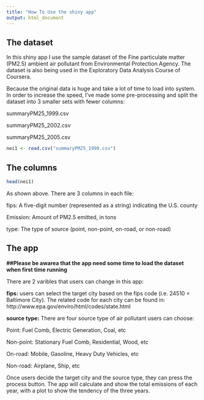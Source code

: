 ```yaml
---
title: "How To Use the shiny app"
output: html_document
---
```


## The dataset

In this shiny app I use the sample dataset of the Fine particulate matter (PM2.5) ambient air pollutant from Environmental Protection Agency. The dataset is also being used in the Exploratory Data Analysis Course of Coursera.

Because the original data is huge and take a lot of time to load into system. In order to increase the speed, I've made some pre-processing and split the dataset into 3 smaller sets with fewer columns:

summaryPM25_1999.csv

summaryPM25_2002.csv

summaryPM25_2005.csv

```r
nei1 <- read.csv("summaryPM25_1999.csv")
```

## The columns

```r
head(nei1)
```

As shown above. There are 3 columns in each file:

fips: A five-digit number (represented as a string) indicating the U.S. county 

Emission: Amount of PM2.5 emitted, in tons

type: The type of source (point, non-point, on-road, or non-road)

## The app

**##Please be awarea that the app need some time to load the dataset when first time running** 

There are 2 varibles that users can change in this app:

**fips:** 
users can select the target city based on the fips code (i.e. 24510 = Baltimore City). The related code for each city can be found in: http://www.epa.gov/enviro/html/codes/state.html

**source type:** 
There are four source type of air pollutant users can choose:

Point: Fuel Comb, Electric Generation, Coal, etc

Non-point: Stationary Fuel Comb, Residential, Wood, etc

On-road: Mobile, Gasoline, Heavy Duty Vehicles, etc

Non-road: Airplane, Ship, etc

Once users decide the target city and the source type, they can press the process button. The app will calculate and show the total emissions of each year, with a plot to show the tendency of the three years.


